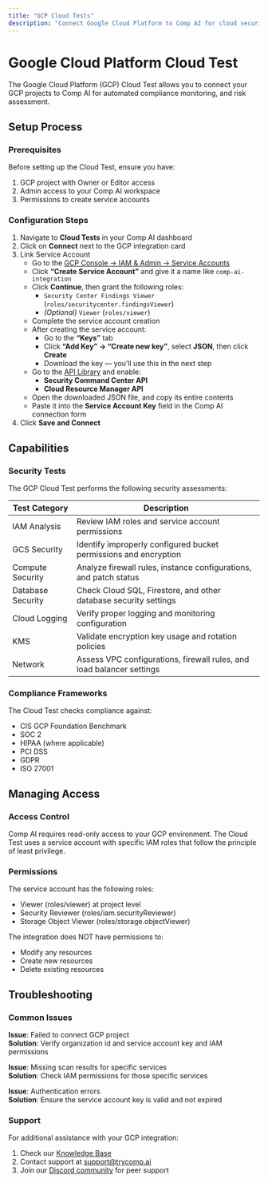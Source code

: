 ```yaml
---
title: "GCP Cloud Tests"
description: "Connect Google Cloud Platform to Comp AI for cloud security testing"
---
```


# Google Cloud Platform Cloud Test

The Google Cloud Platform (GCP) Cloud Test allows you to connect your GCP projects to Comp AI for automated compliance monitoring, and risk assessment.

## Setup Process

### Prerequisites

Before setting up the Cloud Test, ensure you have:

1. GCP project with Owner or Editor access
2. Admin access to your Comp AI workspace
3. Permissions to create service accounts

### Configuration Steps

1. Navigate to **Cloud Tests** in your Comp AI dashboard
2. Click on **Connect** next to the GCP integration card
3. Link Service Account
   - Go to the [GCP Console → IAM & Admin → Service Accounts](https://console.cloud.google.com/iam-admin/serviceaccounts)
   - Click **“Create Service Account”** and give it a name like `comp-ai-integration`
   - Click **Continue**, then grant the following roles:
     - `Security Center Findings Viewer` (`roles/securitycenter.findingsViewer`)
     - _(Optional)_ `Viewer` (`roles/viewer`)
   - Complete the service account creation
   - After creating the service account:
     - Go to the **“Keys”** tab
     - Click **“Add Key” → “Create new key”**, select **JSON**, then click **Create**
     - Download the key — you’ll use this in the next step
   - Go to the [API Library](https://console.cloud.google.com/apis/library) and enable:
     - **Security Command Center API**
     - **Cloud Resource Manager API**
   - Open the downloaded JSON file, and copy its entire contents
   - Paste it into the **Service Account Key** field in the Comp AI connection form
4. Click **Save and Connect**

## Capabilities

### Security Tests

The GCP Cloud Test performs the following security assessments:

| Test Category     | Description                                                           |
| ----------------- | --------------------------------------------------------------------- |
| IAM Analysis      | Review IAM roles and service account permissions                      |
| GCS Security      | Identify improperly configured bucket permissions and encryption      |
| Compute Security  | Analyze firewall rules, instance configurations, and patch status     |
| Database Security | Check Cloud SQL, Firestore, and other database security settings      |
| Cloud Logging     | Verify proper logging and monitoring configuration                    |
| KMS               | Validate encryption key usage and rotation policies                   |
| Network           | Assess VPC configurations, firewall rules, and load balancer settings |

### Compliance Frameworks

The Cloud Test checks compliance against:

- CIS GCP Foundation Benchmark
- SOC 2
- HIPAA (where applicable)
- PCI DSS
- GDPR
- ISO 27001

## Managing Access

### Access Control

Comp AI requires read-only access to your GCP environment. The Cloud Test uses a service account with specific IAM roles that follow the principle of least privilege.

### Permissions

The service account has the following roles:

- Viewer (roles/viewer) at project level
- Security Reviewer (roles/iam.securityReviewer)
- Storage Object Viewer (roles/storage.objectViewer)

The integration does NOT have permissions to:

- Modify any resources
- Create new resources
- Delete existing resources

## Troubleshooting

### Common Issues

**Issue**: Failed to connect GCP project\
**Solution**: Verify organization id and service account key and IAM permissions

**Issue**: Missing scan results for specific services\
**Solution**: Check IAM permissions for those specific services

**Issue**: Authentication errors\
**Solution**: Ensure the service account key is valid and not expired

### Support

For additional assistance with your GCP integration:

1. Check our [Knowledge Base](https://help.trycomp.ai/gcp-integration)
2. Contact support at [support@trycomp.ai](mailto:support@trycomp.ai)
3. Join our [Discord community](https://discord.gg/compai) for peer support